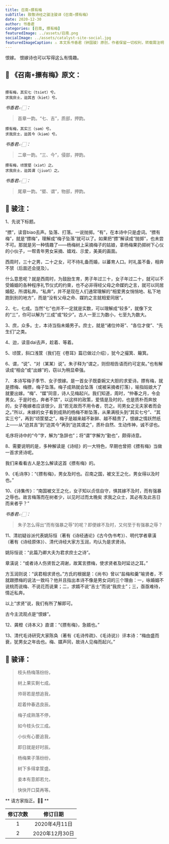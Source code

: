 ```yaml
---
title: 召南∘摽有梅
subTitle: 致敬诗经之骏注骏译《召南∘摽有梅》 
date: 2020-12-30 
author: 书香君
categories: [召南, 摽有梅]
featuredImage: ../assets/召南.png
socialImage: ../assets/catalyst-site-social.jpg
featuredImageCaption: ⚠️️ 本文系书香君（钟国骏）原创，作者保留一切权利，转载需注明出处。
---
```


恨嫁。
恨嫁诗也可以写得这么有情趣。

## 🌼 《召南∘摽有梅》原文：
```

摽有梅，其实七（tsiet）兮。
求我庶士，迨其吉（kiet）兮。

```
*书香君👉🏻：* 

> 首章一韵。“七、吉”，质部，押韵。

```
摽有梅，其实三（səm）兮。
求我庶士，迨其今（kiəm）兮。

```
*书香君👉🏻：* 

> 二章一韵。“三、今”，侵部，押韵。

```
摽有梅，顷筐塈（xiət）之。
求我庶士，迨其谓（jiuət）之。

```
*书香君👉🏻：* 

> 尾章一韵。“塈、谓”，物部，押韵。

## 🍁️ 骏注：

1、先说下标题。

“摽”，读音biao去声。坠落、打落。一说抛掷。“有”，在本诗中只是虚词。“摽有梅”，就是“摽梅”，理解成“梅子坠落”就可以了。如果把“摽”解读成“抛掷”，也未尝不可。那就是另一种情趣了——杨梅树上采摘梅子的姑娘，拿杨梅果扔掷树下心仪的小伙子，一帮青年男女采摘、嬉戏、示爱，美美的画面。

西周时，三十之男，二十之女，可不待礼备而婚，以蕃育人口。时礼虽不备，相奔不禁（后面还会提及）。

什么意思呢？就是西周时，为鼓励生育，男子年过三十，女子年过二十，就可以不受婚姻的各种程序礼节仪式的约束，也不必非得经父母之命媒妁之言，就可以同居婚配，所谓私奔。“私奔”，并不是现在人们通常理解的“相爱男女悄悄地、私下地跑到别的地方”，而是“没有父母之命、媒妁之言就相爱同居”。

2、七，七成。当然“七”也并不一定就是实数，可以理解成“较多”，就像下文的“三”，你可以解为“三成”或“较少”。古人一至三为数小，七至九为数大。

3、庶，众多。士，本诗当指未婚男子。庶士，就是“诸位帅哥”、“各位才俊”、“先生们”之类。

4、迨，读音dai去声，趁着、等着。

5、顷筐，斜口浅筐（我们在《卷耳》篇已做过介绍），犹今之撮箕、簸箕。

6、谓，“说”、“对（某某）说”。朱子释为“谓之，则但相告语而约可定矣。”也有解读成“相会”或“出嫁”的，窃以为稍显牵强。

7、 本诗写梅子季节、女子恨嫁。是一首女子既委婉又大胆的求爱诗。摽有梅，就是摽梅、梅摽，梅子坠落。梅子成熟就会坠落（或被采摘者打落），喻指姑娘大了就要出嫁。“梅”、“媒”同音，诗人见梅起兴。我们知道，周时，“仲春之月，令会男女。于是时也，奔者不禁”，以这样的政策，爱情是及时的，也是质朴而奔放的，女子晚嫁者应该很少。且“若无故而不用令者，罚之。司男女之无夫家者而会之。”所以，未嫁的女子看到成熟的杨梅不断坠落，从果满枝头到“其实七兮”、“其实三兮”，再到“顷筐塈之”，梅子是越来越不新鲜、越不精贵了，恨嫁之情跃然纸上——从“迨其吉”到“迨其今”再到“迨其谓之”，质朴自然、生动传神，诚不谬也。

毛序将诗中的“今”字，解为“急辞也”；将“谓”字解为“勤也”，颇得诗意。

8、需要说明的是，多种解读是《诗经》的一大特色，早期也曾把《摽有梅》当做一首求贤诗呢。

我们来看看古人是怎么解读这首《摽有梅》的。

9、《毛诗序》：“《摽有梅》，男女及时也。召南之国，被文王之化，男女得以及时也。”

10、《诗集传》：“南国被文王之化，女子知以贞信自守，惧其嫁不及时，而有强暴之辱也。故言梅落而在树者少，以见时过而太晚矣 求我之众士，其必有及此吉日而来者乎？”

*书香君👉🏻：* 

> 朱子怎么得出“而有强暴之辱”的呢？即便嫁不及时，又何至于有强暴之辱？

11、清初疑谷派代表姚际恒（著有《诗经通论》《古今伪书考》）、明代学者章潢（著有《诗经原体》）、清代诗经大家方玉润，均认为是求贤诗。

姚际恒说：“此篇乃卿大夫为君求庶士之诗”。

章潢说：“或者诗人伤贤哲之凋谢，故寓言摽梅，使求贤者及时延访之耳。”

方玉润则说：“讽君相求贤也。”方氏的根据是：《尚书》曾以“盐梅和羹”喻贤者，不就跟摽梅的说法一致吗？他并且指出本诗不像是男女词的三个理由：一，咏婚姻不说桃而说梅、不说花而说果；二，求婿不说“吉士”而说“我庶士”；三，亟亟难待，情近私奔。

以上“求贤”说，我们有所了解即可。

古今主流观点是“恨嫁”。

12、龚橙《诗本义》直谓：“《摽有梅》，急婿也。”

13、清代毛诗研究大家陈奂（著有《毛诗传疏》、《毛诗说》）评本诗：“梅由盛而衰，犹男女之年齿也。梅、媒声同，故诗人见梅而起兴。”

## 🍁️ 骏译：

> 枝头杨梅落纷纷，
> 
> 树上果实剩七成。
> 
> 帅哥若是想追我，
> 
> 趁着仲春选良辰。

> 梅子成熟落不停，
> 
> 如今枝头仅三成。
> 
> 小伙有心要追我，
> 
> 即日就是好时辰。

> 杨梅果子落纷纷，
> 
> 树下多得拿筐盛。
> 
> 妾本有意郎若允，
> 
> 快快开口莫再等。

** 请方家指正。🙏🏻 **

| 修订次数      | 修订日期 | 
|   :----: |    :----:   | 
| 1    | 2020年4月11日       | 
| 2    | 2020年12月30日       | 
